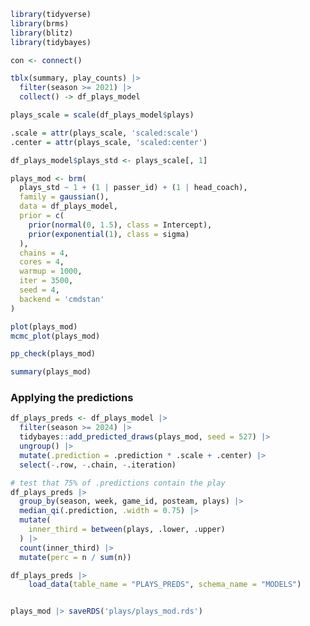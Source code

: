 
```r
library(tidyverse)
library(brms)
library(blitz)
library(tidybayes)
```


```r
con <- connect()
```


```r
tblx(summary, play_counts) |>
  filter(season >= 2021) |>
  collect() -> df_plays_model

plays_scale = scale(df_plays_model$plays)

.scale = attr(plays_scale, 'scaled:scale')
.center = attr(plays_scale, 'scaled:center')

df_plays_model$plays_std <- plays_scale[, 1]

plays_mod <- brm(
  plays_std ~ 1 + (1 | passer_id) + (1 | head_coach),
  family = gaussian(),
  data = df_plays_model,
  prior = c(
    prior(normal(0, 1.5), class = Intercept),
    prior(exponential(1), class = sigma)
  ),
  chains = 4,
  cores = 4,
  warmup = 1000,
  iter = 3500,
  seed = 4,
  backend = 'cmdstan'
)
```


```r
plot(plays_mod)
mcmc_plot(plays_mod)

pp_check(plays_mod)

summary(plays_mod)
```

### Applying the predictions


```r
df_plays_preds <- df_plays_model |>
  filter(season >= 2024) |>
  tidybayes::add_predicted_draws(plays_mod, seed = 527) |>
  ungroup() |>
  mutate(.prediction = .prediction * .scale + .center) |>
  select(-.row, -.chain, -.iteration)

# test that 75% of .predictions contain the play
df_plays_preds |>
  group_by(season, week, game_id, posteam, plays) |>
  median_qi(.prediction, .width = 0.75) |>
  mutate(
    inner_third = between(plays, .lower, .upper)
  ) |>
  count(inner_third) |>
  mutate(perc = n / sum(n))

df_plays_preds |>
    load_data(table_name = "PLAYS_PREDS", schema_name = "MODELS")


plays_mod |> saveRDS('plays/plays_mod.rds')

```
